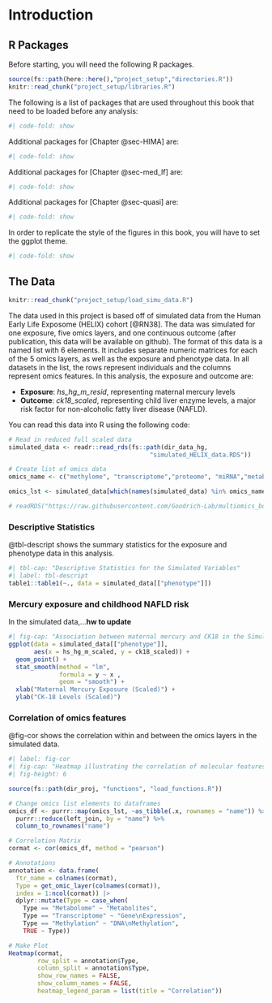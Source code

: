 # Introduction

## R Packages

Before starting, you will need the following R packages. 

```r
source(fs::path(here::here(),"project_setup","directories.R"))
knitr::read_chunk("project_setup/libraries.R")
```

The following is a list of packages that are used throughout this book that need to be loaded before any analysis:
```r
#| code-fold: show
```


Additional packages for [Chapter @sec-HIMA] are:
```r
#| code-fold: show
```

Additional packages for [Chapter @sec-med_lf] are:
```r
#| code-fold: show
```

Additional packages for [Chapter @sec-quasi] are:
```r
#| code-fold: show
```

In order to replicate the style of the figures in this book, you will have to set the ggplot theme. 

```r
#| code-fold: show
```


## The Data

```r
knitr::read_chunk("project_setup/load_simu_data.R")
```

The data used in this project is based off of simulated data from the Human Early Life Exposome (HELIX) cohort [@RN38]. The data was simulated for one exposure, five omics layers, and one continuous outcome (after publication, this data will be available on github). The format of this data is a named list with 6 elements. It includes separate numeric matrices for each of the 5 omics layers, as well as the exposure and phenotype data. In all datasets in the list, the rows represent individuals and the columns represent omics features. In this analysis, the exposure and outcome are:\

-  **Exposure**: *hs_hg_m_resid*, representing maternal mercury levels\
-  **Outcome**: *ck18_scaled*, representing child liver enzyme levels, a major risk factor for non-alcoholic fatty liver disease (NAFLD).\

You can read this data into R using the following code:\

```r
# Read in reduced full scaled data
simulated_data <- readr::read_rds(fs::path(dir_data_hg,
                                       "simulated_HELIX_data.RDS")) 

# Create list of omics data 
omics_name <- c("methylome", "transcriptome","proteome", "miRNA","metabolome")

omics_lst <- simulated_data[which(names(simulated_data) %in% omics_name)]

# readRDS("https://raw.githubusercontent.com/Goodrich-Lab/multiomics_book/blob/main/data/simulate_Hg_ck18_screened_scaled_omics.RDS")
```



### Descriptive Statistics  

@tbl-descript shows the summary statistics for the exposure and phenotype data in this analysis.

```r
#| tbl-cap: "Descriptive Statistics for the Simulated Variables"
#| label: tbl-descript
table1::table1(~., data = simulated_data[["phenotype"]])
```

### Mercury exposure and childhood NAFLD risk

In the simulated data,...**hw to update** 

```r
#| fig-cap: "Association between maternal mercury and CK18 in the Simulated Data"
ggplot(data = simulated_data[["phenotype"]], 
       aes(x = hs_hg_m_scaled, y = ck18_scaled)) + 
  geom_point() +
  stat_smooth(method = "lm",
              formula = y ~ x ,
              geom = "smooth") +
  xlab("Maternal Mercury Exposure (Scaled)") +
  ylab("CK-18 Levels (Scaled)")
```


### Correlation of omics features

@fig-cor shows the correlation within and between the omics layers in the simulated data. 

```r
#| label: fig-cor
#| fig-cap: "Heatmap illustrating the correlation of molecular features within and between different omics layers." 
#| fig-height: 6

source(fs::path(dir_proj, "functions", "load_functions.R"))

# Change omics list elements to dataframes
omics_df <- purrr::map(omics_lst, ~as_tibble(.x, rownames = "name")) %>%
  purrr::reduce(left_join, by = "name") %>%
  column_to_rownames("name")

# Correlation Matrix
cormat <- cor(omics_df, method = "pearson")

# Annotations
annotation <- data.frame(
  ftr_name = colnames(cormat),
  Type = get_omic_layer(colnames(cormat)), 
  index = 1:ncol(cormat)) |>
  dplyr::mutate(Type = case_when(
    Type == "Metabolome" ~ "Metabolites", 
    Type == "Transcriptome" ~ "Gene\nExpression", 
    Type == "Methylation" ~ "DNA\nMethylation", 
    TRUE ~ Type))

# Make Plot
Heatmap(cormat, 
        row_split = annotation$Type,
        column_split = annotation$Type,
        show_row_names = FALSE,
        show_column_names = FALSE, 
        heatmap_legend_param = list(title = "Correlation"))
```



